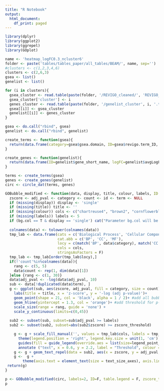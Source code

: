 ```yaml
---
title: "R Notebook"
output:
  html_document:
    df_print: paged
---
```


```r
library(dplyr)
library(ggplot2)
library(ggrepel)
library(GOplot)
```


```r
name <- 'heatmap_logFC0.3_ncluster6'
folder <- paste('tables/tables_paper/all_tables/BEAM/', name, sep='')
#clusters <- c(1,2,3,4,6)
clusters <- c(2,6,3)
gsea <- list()
genelist <- list()

for (i in clusters){
  gsea_cluster <- read.table(paste(folder, '/REVIGO_cleaned/', 'REVIGO_cluster', i, '_cleaned.tsv', sep=''), header=T)
  gsea_cluster['cluster'] <- i
  genes_cluster <- read.table(paste(folder, '/genelist_cluster', i, '.tsv', sep=''), header=T)
  gsea[[i]] <- gsea_cluster
  genelist[[i]] <- genes_cluster
}

gsea <- do.call("rbind", gsea)
genelist <- do.call("rbind", genelist)

create_terms <- function(gsea){
  return(data.frame(category=gsea$gsea.domain, ID=gsea$revigo.term_ID, term=gsea$revigo.description, adj_pval=gsea$gsea.p.value, genes=gsea$gsea.intersection, cluster=gsea$cluster))
}

create_genes <- function(genelist){
  return(data.frame(ID=genelist$gene_short_name, logFC=genelist$avgLogFC_State2_State3))
}
```


```r
terms <- create_terms(gsea)
genes <- create_genes(genelist)
circ <- circle_dat(terms, genes)
```


```r
GOBubble_modified <- function(data, display, title, colour, labels, ID = T, table.legend = T, table.col = T, bg.col = F, zscore_threshold=0, ggrepel_linecol='black', text_size_axes=20, text_size_axes_label=20, text_size=10, text_size_legend=7, text_size_threshold=10, legend_point_size=20){
  zscore <- adj_pval <- category <- count <- id <- term <- NULL
  if (missing(display)) display <- 'single'
  if (missing(title)) title <- ''
  if (missing(colour)) cols <- c("chartreuse4", "brown2", "cornflowerblue") else cols <- colour
  if (missing(labels)) labels <- 5
  if (bg.col == T & display == 'single') cat("Parameter bg.col will be ignored. To use the parameter change display to 'multiple'")
  
  colnames(data) <- tolower(colnames(data))
  tmp_lab <- data.frame(cats = c('Biological Process', 'Cellular Component', 'Molecular Function'), 
                        cat.abb = c('BP', 'CC', 'MF'),
                        locy = c(match('BP', data$category), match('CC', data$category), match('MF', data$category)),
                        cols = cols,
                        stringsAsFactors = F)
  tmp_lab <- tmp_lab[order(tmp_lab$locy),]
  if(!'count'%in%colnames(data)){
    rang <- c(5, 5)
    data$count <- rep(1, dim(data)[1])
  }else {rang <- c(1, 30)}
  data$adj_pval <- -log(data$adj_pval, 10)
  sub <- data[!duplicated(data$term), ]
  g <- ggplot(sub, aes(zscore, adj_pval, fill = category, size = count))+
    labs(title = title, x = 'z-score', y = '-log (adj p-value)')+
    geom_point(shape = 21, col = 'black', alpha = 1 / 2)+ #add all bubbles
    geom_hline(yintercept = 1.3, col = 'orange')+ #add threshold for p-value=0.05
    scale_size(range = rang, guide = 'none') +
    scale_y_continuous(limits=c(0,45))
  
  sub2 <- subset(sub, subset=sub$adj_pval >= labels)
  sub2 <- subset(sub2, subset=abs(sub2$zscore) >= zscore_threshold)

    g <- g + scale_fill_manual('', values = tmp_lab$cols, labels = tmp_lab$cats)+
      theme(legend.position = 'right', legend.key.size = unit(1, 'cm'), legend.title=element_text(face='bold')) +
      guides(fill = guide_legend(override.aes = list(size=legend_point_size)))
      annotate ("text", x = 0.6, y = 2.2, label = "Threshold", colour = "orange", size = text_size_threshold)
    g <- g + geom_text_repel(data = sub2, aes(x = zscore, y = adj_pval, label = term), size = text_size, segment.color = ggrepel_linecol)
    g <-  g + 
        theme(axis.text = element_text(size = text_size_axes), axis.line = element_line(colour = 'grey80'), axis.ticks = element_line(colour = 'grey80'), axis.title = element_text(size = text_size_axes_label, face = 'bold'), panel.background = element_blank(), panel.grid.minor = element_blank(), panel.grid.major = element_blank(), plot.background = element_blank(), legend.text=element_text(size=text_size_legend), legend.title=element_text(size=text_size_legend))
 return(g)
}
```

```r
p <- GOBubble_modified(circ, labels=2, ID=F, table.legend = F, zscore_threshold=4.5, ggrepel_linecol='transparent', text_size_axes=15, text_size_axes_label=15, text_size=4.5, text_size_legend=15, text_size_threshold=5, legend_point_size=15)
p
```

